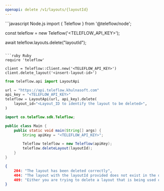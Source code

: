 ```yaml
---
openapi: delete /v1/layouts/{layoutId}
---
```


<Snippet file="apikey-warning.mdx" />

<RequestExample>
```javascript Node.js
import { Teleflow } from '@teleflow/node';

const teleflow = new Teleflow('<TELEFLOW_API_KEY>');

await teleflow.layouts.delete("layoutId");
```

```ruby Ruby
require 'teleflow'

client = Teleflow::Client.new('<TELEFLOW_API_KEY>')
client.delete_layout('<insert-layout-id>')
```

```python Python
from teleflow.api import LayoutApi

url = "https://api.teleflow.khulnasoft.com"
api_key = "<TELEFLOW_API_KEY>"
teleflow = LayoutApi(url, api_key).delete(
    layout_id="<Layout_ID to identify the layout to be deleted>",
)
```

```java Java
import co.teleflow.sdk.Teleflow;

public class Main {
    public static void main(String[] args) {
        String apiKey = "<TELEFLOW_API_KEY>";

        Teleflow teleflow = new Teleflow(apiKey);
        teleflow.deleteLayout(layoutId);
    }
}
```

</RequestExample>

<ResponseExample>

```json Response
{
    204: "The layout has been deleted correctly",
    404: "The layout with the layoutId provided does not exist in the database so it can not be deleted.",
    409: "Either you are trying to delete a layout that is being used or a layout that is the default in the environment."
}
```

</ResponseExample>
